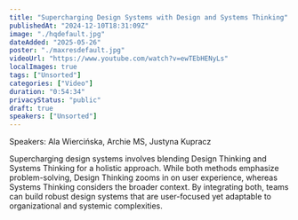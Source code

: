 ```yaml
---
title: "Supercharging Design Systems with Design and Systems Thinking"
publishedAt: "2024-12-10T18:31:09Z"
image: "./hqdefault.jpg"
dateAdded: "2025-05-26"
poster: "./maxresdefault.jpg"
videoUrl: "https://www.youtube.com/watch?v=ewTEbHENyLs"
localImages: true
tags: ["Unsorted"]
categories: ["Video"]
duration: "0:54:34"
privacyStatus: "public"
draft: true
speakers: ["Unsorted"]
---
```

Speakers: Ala Wiercińska, Archie MS, Justyna Kupracz

Supercharging design systems involves blending Design Thinking and Systems Thinking for a holistic approach. While both methods emphasize problem-solving, Design Thinking zooms in on user experience, whereas Systems Thinking considers the broader context. By integrating both, teams can build robust design systems that are user-focused yet adaptable to organizational and systemic complexities.
